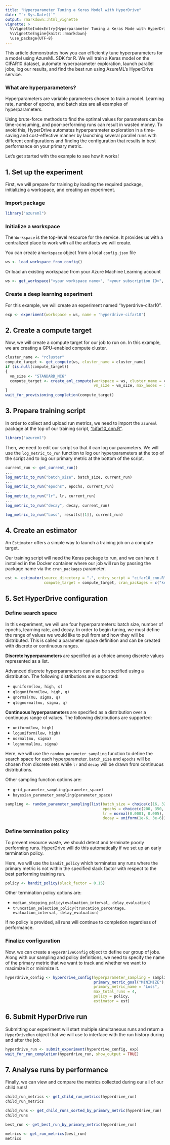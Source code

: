 ```yaml
---
title: "Hyperparameter Tuning a Keras Model with HyperDrive"
date: "`r Sys.Date()`"
output: rmarkdown::html_vignette
vignette: >
  %\VignetteIndexEntry{Hyperparameter Tuning a Keras Mode with HyperDrive"l}
  %\VignetteEngine{knitr::rmarkdown}
  \use_package{UTF-8}
---
```


This article demonstrates how you can efficiently tune hyperparameters for a model using AzureML SDK for R. 
We will train a Keras model on the CIFAR10 dataset, automate hyperparameter exploration, launch parallel jobs, log our results, and find the best run using AzureML's HyperDrive service.

### What are hyperparameters?

Hyperparameters are variable parameters chosen to train a model. Learning rate, number of epochs, and batch size are all examples of hyperparameters.

Using brute-force methods to find the optimal values for parameters can be time-consuming, and poor-performing runs can result in wasted money. To avoid this, HyperDrive automates hyperparameter exploration in a time-saving and cost-effective manner by launching several parallel runs with different configurations and finding the configuration that results in best performance on your primary metric.

Let's get started with the example to see how it works!

## 1. Set up the experiment

First, we will prepare for training by loading the required package, initializing a workspace, and creating an experiment.

### Import package

```R
library("azureml")
```

### Initialize a workspace

The `Workspace` is the top-level resource for the service. It provides us with a centralized place to work with all the artifacts we will create. 

You can create a `Workspace` object from a local `config.json` file
```R
ws <- load_workspace_from_config()
```

Or load an existing workspace from your Azure Machine Learning account
```R
ws <- get_workspace("<your workspace name>", "<your subscription ID>", "<your resource group>")
```

### Create a deep learning experiment

For this example, we will create an experiment named "hyperdrive-cifar10".

```R
exp <- experiment(workspace = ws, name = 'hyperdrive-cifar10')
```

## 2. Create a compute target

Now, we will create a compute target for our job to run on. In this example, we are creating a GPU-enabled compute cluster.
```R
cluster_name <- "rcluster"
compute_target <- get_compute(ws, cluster_name = cluster_name)
if (is.null(compute_target))
{
  vm_size <- "STANDARD_NC6"
  compute_target <- create_aml_compute(workspace = ws, cluster_name = cluster_name,
                                       vm_size = vm_size, max_nodes = 1)
}
wait_for_provisioning_completion(compute_target)
```

## 3. Prepare training script

In order to collect and upload run metrics, we need to import the `azureml` package at the top of our training script, ["cifar10_cnn.R"](../../samples/training/cnn-tuning-with-hyperdrive/cifar10_cnn.R).

```R
library("azureml")
```

Then, we need to edit our script so that it can log our parameters. We will use the `log_metric_to_run` function to log our hyperparameters at the top of the script and to log our primary metric at the bottom of the script.

```R
current_run <- get_current_run()
...
log_metric_to_run("batch_size", batch_size, current_run)
...
log_metric_to_run("epochs", epochs, current_run)
...
log_metric_to_run("lr", lr, current_run)
...
log_metric_to_run("decay", decay, current_run)
```

```R
log_metric_to_run("Loss", results[[1]], current_run)
```

## 4. Create an estimator

An `Estimator` offers a simple way to launch a training job on a compute target. 

Our training script will need the Keras package to run, and we can have it installed in the Docker container where our job will run by passing the package name via the `cran_packages` parameter.
```R
est <- estimator(source_directory = ".", entry_script = "cifar10_cnn.R",
                 compute_target = compute_target, cran_packages = c("keras"))
```

## 5. Set HyperDrive configuration

### Define search space

In this experiment, we will use four hyperparameters: batch size, number of epochs, learning rate, and decay. In order to begin tuning, we must define the range of values we would like to pull from and how they will be distributed. This is called a parameter space definition and can be created with discrete or continuous ranges.

__Discrete hyperparameters__ are specified as a choice among discrete values represented as a list.

Advanced discrete hyperparameters can also be specified using a distribution. The following distributions are supported:

 * `quniform(low, high, q)`
 * `qloguniform(low, high, q)`
 * `qnormal(mu, sigma, q)`
 * `qlognormal(mu, sigma, q)`

__Continuous hyperparameters__ are specified as a distribution over a continuous range of values. The following distributions are supported:

 * `uniform(low, high)`
 * `loguniform(low, high)`
 * `normal(mu, sigma)`
 * `lognormal(mu, sigma)`

Here, we will use the `random_parameter_sampling` function to define the search space for each hyperparameter. `batch_size` and `epochs` will be chosen from discrete sets while `lr` and `decay` will be drawn from continuous distributions.

Other sampling function options are:

 * `grid_parameter_sampling(parameter_space)`
 * `bayesian_parameter_sampling(parameter_space)`

```R
sampling <- random_parameter_sampling(list(batch_size = choice(c(16, 32, 64)),
                                           epochs = choice(c(200, 350, 500)),
                                           lr = normal(0.0001, 0.005),
                                           decay = uniform(1e-6, 3e-6)))
```

### Define termination policy

To prevent resource waste, we should detect and terminate poorly performing runs. HyperDrive will do this automatically if we set up an early termination policy.

Here, we will use the `bandit_policy` which terminates any runs where the primary metric is not within the specified slack factor with respect to the best performing training run.

```R
policy <- bandit_policy(slack_factor = 0.15)
```

Other termination policy options are:

 * `median_stopping_policy(evaluation_interval, delay_evaluation)`
 * `truncation_selection_policy(truncation_percentage, evaluation_interval, delay_evaluation)`
 
If no policy is provided, all runs will continue to completion regardless of performance.

### Finalize configuration

Now, we can create a `HyperDriveConfig` object to define our group of jobs. Along with our sampling and policy definitions, we need to specify the name of the primary metric that we want to track and whether we want to maximize it or minimize it.

```R
hyperdrive_config <- hyperdrive_config(hyperparameter_sampling = sampling,
                                       primary_metric_goal("MINIMIZE"),
                                       primary_metric_name = "Loss",
                                       max_total_runs = 4,
                                       policy = policy,
                                       estimator = est)
```

## 6. Submit HyperDrive run

Submitting our experiment will start multiple simultaneous runs and return a `HyperDriveRun` object that we will use to interface with the run history during and after the job.

```R
hyperdrive_run <- submit_experiment(hyperdrive_config, exp)
wait_for_run_completion(hyperdrive_run, show_output = TRUE)
```

## 7. Analyse runs by performance

Finally, we can view and compare the metrics collected during our all of our child runs!

```R
child_run_metrics <- get_child_run_metrics(hyperdrive_run)
child_run_metrics

child_runs <- get_child_runs_sorted_by_primary_metric(hyperdrive_run)
child_runs

best_run <- get_best_run_by_primary_metric(hyperdrive_run)

metrics <- get_run_metrics(best_run)
metrics
```
